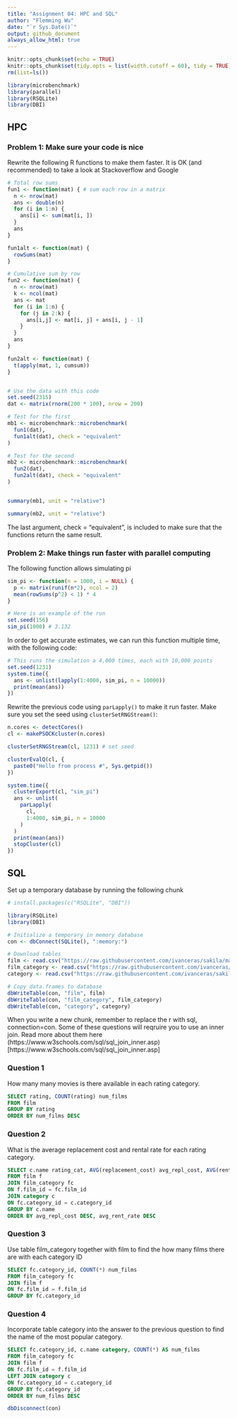 ```yaml
---
title: "Assignment 04: HPC and SQL"
author: "Flemming Wu"
date: "`r Sys.Date()`"
output: github_document
always_allow_html: true
---
```


```r
knitr::opts_chunk$set(echo = TRUE)
knitr::opts_chunk$set(tidy.opts = list(width.cutoff = 60), tidy = TRUE)
rm(list=ls())
```

```r
library(microbenchmark)
library(parallel)
library(RSQLite)
library(DBI)
```


## HPC

### Problem 1: Make sure your code is nice

Rewrite the following R functions to make them faster. It is OK (and recommended) to take a look at Stackoverflow and Google

```r
# Total row sums
fun1 <- function(mat) { # sum each row in a matrix
  n <- nrow(mat)
  ans <- double(n) 
  for (i in 1:n) {
    ans[i] <- sum(mat[i, ])
  }
  ans
}

fun1alt <- function(mat) {
  rowSums(mat)
}

# Cumulative sum by row
fun2 <- function(mat) {
  n <- nrow(mat)
  k <- ncol(mat)
  ans <- mat
  for (i in 1:n) {
    for (j in 2:k) {
      ans[i,j] <- mat[i, j] + ans[i, j - 1]
    }
  }
  ans
}

fun2alt <- function(mat) {
  t(apply(mat, 1, cumsum))
}


# Use the data with this code
set.seed(2315)
dat <- matrix(rnorm(200 * 100), nrow = 200)

# Test for the first
mb1 <- microbenchmark::microbenchmark(
  fun1(dat),
  fun1alt(dat), check = "equivalent"
)

# Test for the second
mb2 <- microbenchmark::microbenchmark(
  fun2(dat),
  fun2alt(dat), check = "equivalent"
)


summary(mb1, unit = "relative")

summary(mb2, unit = "relative")
```
The last argument, check = “equivalent”, is included to make sure that the functions return the same result.


### Problem 2: Make things run faster with parallel computing

The following function allows simulating pi

```r
sim_pi <- function(n = 1000, i = NULL) {
  p <- matrix(runif(n*2), ncol = 2)
  mean(rowSums(p^2) < 1) * 4
}

# Here is an example of the run
set.seed(156)
sim_pi(1000) # 3.132
```

In order to get accurate estimates, we can run this function multiple time, with the following code:

```r
# This runs the simulation a 4,000 times, each with 10,000 points
set.seed(1231)
system.time({
  ans <- unlist(lapply(1:4000, sim_pi, n = 10000))
  print(mean(ans))
})
```

Rewrite the previous code using `parLapply()` to make it run faster. Make sure you set the seed using `clusterSetRNGStream()`:

```r
n.cores <- detectCores() 
cl <- makePSOCKcluster(n.cores) 

clusterSetRNGStream(cl, 1231) # set seed

clusterEvalQ(cl, {
  paste0("Hello from process #", Sys.getpid())
})

system.time({
  clusterExport(cl, "sim_pi")
  ans <- unlist(
    parLapply( 
      cl,
      1:4000, sim_pi, n = 10000
    )
  )
  print(mean(ans))
  stopCluster(cl)
})


```

## SQL

Set up a temporary database by running the following chunk

```r
# install.packages(c("RSQLite", "DBI"))

library(RSQLite)
library(DBI)

# Initialize a temporary in memory database
con <- dbConnect(SQLite(), ":memory:")

# Download tables
film <- read.csv("https://raw.githubusercontent.com/ivanceras/sakila/master/csv-sakila-db/film.csv")
film_category <- read.csv("https://raw.githubusercontent.com/ivanceras/sakila/master/csv-sakila-db/film_category.csv")
category <- read.csv("https://raw.githubusercontent.com/ivanceras/sakila/master/csv-sakila-db/category.csv")

# Copy data.frames to database
dbWriteTable(con, "film", film)
dbWriteTable(con, "film_category", film_category)
dbWriteTable(con, "category", category)
```

When you write a new chunk, remember to replace the r with sql, connection=con. Some of these questions will reqruire you to use an inner join. Read more about them here (https://www.w3schools.com/sql/sql_join_inner.asp)[https://www.w3schools.com/sql/sql_join_inner.asp]
 
### Question 1
How many many movies is there available in each rating category.
```sql
SELECT rating, COUNT(rating) num_films  
FROM film
GROUP BY rating
ORDER BY num_films DESC
```


### Question 2
What is the average replacement cost and rental rate for each rating category.

```sql


SELECT c.name rating_cat, AVG(replacement_cost) avg_repl_cost, AVG(rental_rate) avg_rent_rate
FROM film f
JOIN film_category fc
ON f.film_id = fc.film_id
JOIN category c
ON fc.category_id = c.category_id
GROUP BY c.name
ORDER BY avg_repl_cost DESC, avg_rent_rate DESC


```


### Question 3
Use table film_category together with film to find the how many films there are with each category ID
```sql
SELECT fc.category_id, COUNT(*) num_films
FROM film_category fc
JOIN film f
ON fc.film_id = f.film_id
GROUP BY fc.category_id
```

### Question 4
Incorporate table category into the answer to the previous question to find the name of the most popular category.
```sql
SELECT fc.category_id, c.name category, COUNT(*) AS num_films
FROM film_category fc
JOIN film f
ON fc.film_id = f.film_id
LEFT JOIN category c
ON fc.category_id = c.category_id
GROUP BY fc.category_id
ORDER BY num_films DESC


```




```r
dbDisconnect(con)
```

